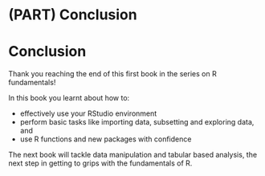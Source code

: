 # (PART) Conclusion {-}

# Conclusion

Thank you reaching the end of this first book in the series on R fundamentals!

In this book you learnt about how to:

- effectively use your RStudio environment
- perform basic tasks like importing data, subsetting and exploring data, and 
- use R functions and new packages with confidence

The next book will tackle data manipulation and tabular based analysis, the next step in getting to grips with the fundamentals of R.
